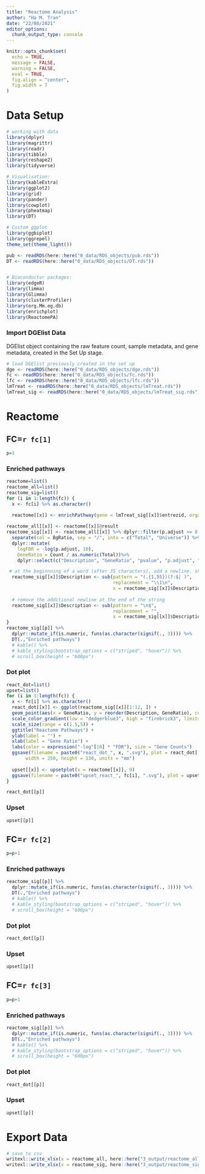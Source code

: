 ---
title: "Reactome Analysis"
author: "Ha M. Tran"
date: "22/08/2021"
editor_options: 
  chunk_output_type: console
---

```{r setup, include=FALSE}
knitr::opts_chunk$set(
  echo = TRUE,
  message = FALSE,
  warning = FALSE,
  eval = TRUE,
  fig.align = "center",
  fig.width = 7
)
```

# Data Setup

```{r load libraries}
# working with data
library(dplyr)
library(magrittr)
library(readr)
library(tibble)
library(reshape2)
library(tidyverse)

# Visualisation:
library(kableExtra)
library(ggplot2)
library(grid)
library(pander)
library(cowplot)
library(pheatmap)
library(DT)

# Custom ggplot
library(ggbiplot)
library(ggrepel)
theme_set(theme_light())

pub <- readRDS(here::here("0_data/RDS_objects/pub.rds"))
DT <- readRDS(here::here("0_data/RDS_objects/DT.rds"))


# Bioconductor packages:
library(edgeR)
library(limma)
library(Glimma)
library(clusterProfiler)
library(org.Mm.eg.db)
library(enrichplot)
library(ReactomePA)
```

### Import DGElist Data

DGElist object containing the raw feature count, sample metadata, and gene metadata, created in the Set Up stage. 

```{r importData}
# load DGElist previously created in the set up
dge <- readRDS(here::here("0_data/RDS_objects/dge.rds"))
fc <- readRDS(here::here("0_data/RDS_objects/fc.rds"))
lfc <- readRDS(here::here("0_data/RDS_objects/lfc.rds"))
lmTreat <- readRDS(here::here("0_data/RDS_objects/lmTreat.rds"))
lmTreat_sig <- readRDS(here::here("0_data/RDS_objects/lmTreat_sig.rds"))
```

# Reactome {.tabset}

## FC=`r fc[1]` {.tabset}
```{r}
p=1
```

### Enriched pathways

```{r reactome}
reactome=list()
reactome_all=list()
reactome_sig=list()
for (i in 1:length(fc)) {
  x <- fc[i] %>% as.character()
  
  reactome[[x]] <- enrichPathway(gene = lmTreat_sig[[x]]$entrezid, organism = "mouse", pvalueCutoff = 0.05, pAdjustMethod = "fdr", readable = T)

reactome_all[[x]] <- reactome[[x]]@result
reactome_sig[[x]] <- reactome_all[[x]] %>% dplyr::filter(p.adjust <= 0.05) %>% 
  separate(col = BgRatio, sep = "/", into = c("Total", "Universe")) %>%
  dplyr::mutate(
    logFDR = -log(p.adjust, 10),
    GeneRatio = Count / as.numeric(Total))%>%
    dplyr::select(c("Description", "GeneRatio", "pvalue", "p.adjust", "logFDR", "qvalue", "geneID", "Count"))

 # at the beginnning of a word (after 35 characters), add a newline. shorten the y axis for dot plot 
  reactome_sig[[x]]$Description <- sub(pattern = "(.{1,55})(?:$| )", 
                                       replacement = "\\1\n", 
                                       x = reactome_sig[[x]]$Description)
  
  # remove the additional newline at the end of the string
  reactome_sig[[x]]$Description <- sub(pattern = "\n$", 
                                       replacement = "", 
                                       x = reactome_sig[[x]]$Description)
}
reactome_sig[[p]] %>%
  dplyr::mutate_if(is.numeric, funs(as.character(signif(., 3)))) %>%
  DT(.,"Enriched pathways")
  # kable() %>%
  # kable_styling(bootstrap_options = c("striped", "hover")) %>%
  # scroll_box(height = "600px")
```

### Dot plot

```{r dotplot}
react_dot=list()
upset=list()
for (i in 1:length(fc)) {
  x <- fc[i] %>% as.character()
  react_dot[[x]] <- ggplot(reactome_sig[[x]][1:12, ]) +
  geom_point(aes(x = GeneRatio, y = reorder(Description, GeneRatio), colour = logFDR, size = Count)) +
  scale_color_gradient(low = "dodgerblue3", high = "firebrick3", limits = c(0, NA)) +
  scale_size(range = c(1.5,5)) +
  ggtitle("Reactome Pathways") +
  ylab(label = "") +
  xlab(label = "Gene Ratio") +
  labs(color = expression("-log"[10] * "FDR"), size = "Gene Counts")
  ggsave(filename = paste0("react_dot_", x, ".svg"), plot = react_dot[[x]] + pub, path = here::here("2_plots/reactome/"), 
       width = 250, height = 130, units = "mm")
  
  upset[[x]] <- upsetplot(x = reactome[[x]], 9)
  ggsave(filename = paste0("upset_react_", fc[i], ".svg"), plot = upset[[x]], path = here::here("2_plots/reactome/"))
}

react_dot[[p]]
```

### Upset

```{r}
upset[[p]]
```

## FC=`r fc[2]` {.tabset}

```{r}
p=p+1
```

### Enriched pathways

```{r}
reactome_sig[[p]] %>%
  dplyr::mutate_if(is.numeric, funs(as.character(signif(., 3)))) %>%
  DT(.,"Enriched pathways")
  # kable() %>%
  # kable_styling(bootstrap_options = c("striped", "hover")) %>%
  # scroll_box(height = "600px")
```

### Dot plot

```{r}
react_dot[[p]]
```

### Upset

```{r}
upset[[p]]
```



## FC=`r fc[3]` {.tabset}

```{r}
p=p+1
```

### Enriched pathways

```{r}
reactome_sig[[p]] %>%
  dplyr::mutate_if(is.numeric, funs(as.character(signif(., 3)))) %>%
  DT(.,"Enriched pathways")
  # kable() %>%
  # kable_styling(bootstrap_options = c("striped", "hover")) %>%
  # scroll_box(height = "600px")
```

### Dot plot

```{r}
react_dot[[p]]
```

### Upset

```{r}
upset[[p]]
```

# Export Data
```{r exportData}
# save to csv
writexl::write_xlsx(x = reactome_all, here::here("3_output/reactome_all.xlsx"))
writexl::write_xlsx(x = reactome_sig, here::here("3_output/reactome_sig.xlsx"))
```
